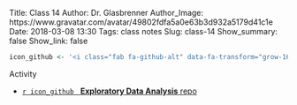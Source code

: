 Title: Class 14
Author: Dr. Glasbrenner
Author_Image: https://www.gravatar.com/avatar/49802fdfa5a0e63b3d932a5179d41c1e
Date: 2018-03-08 13:30
Tags: class notes
Slug: class-14
Show_summary: false
Show_link: false

```r
icon_github <- '<i class="fab fa-github-alt" data-fa-transform="grow-16"></i>&nbsp;'
```

[Activity]{.h3}

::: {.no-bullets}

*   [`r icon_github` &nbsp; [**Exploratory Data Analysis** repo]{.card-downloads-format}][github-classroom-repo]

:::

[github-classroom-repo]: https://masoncds101.slack.com/archives/C8WQJ0GTB/p1520361454000399 
